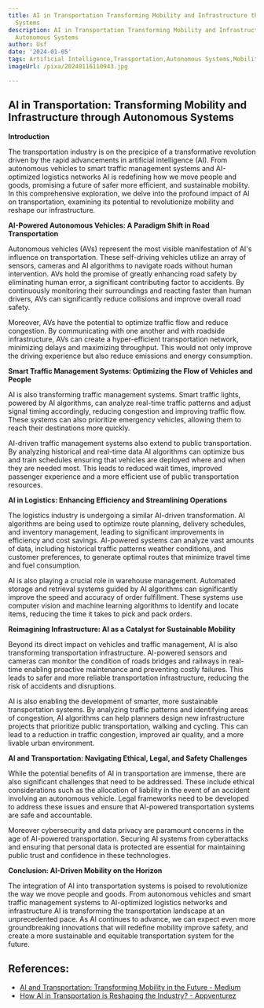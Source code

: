 ```yaml
---
title: AI in Transportation Transforming Mobility and Infrastructure through Autonomous
  Systems
description: AI in Transportation Transforming Mobility and Infrastructure through
  Autonomous Systems
author: Usf
date: '2024-01-05'
tags: Artificial Intelligence,Transportation,Autonomous Systems,Mobility,Infrastructure
imageUrl: /pixa/20240116110943.jpg

---
```

## AI in Transportation: Transforming  Mobility and Infrastructure through Autonomous Systems

**Introduction**

The transportation industry is on the precipice of a transformative revolution driven by the rapid advancements in  artificial intelligence  (AI).  From autonomous vehicles to smart traffic management systems and AI-optimized  logistics networks AI is redefining how we move people and goods, promising a future of safer more efficient, and sustainable  mobility. In  this comprehensive exploration,  we  delve into  the profound impact of AI on transportation, examining its potential  to revolutionize mobility and reshape our infrastructure.

**AI-Powered Autonomous Vehicles: A Paradigm Shift in Road Transportation**

Autonomous vehicles  (AVs) represent the most visible  manifestation of AI's influence  on  transportation. These self-driving vehicles utilize an array  of sensors, cameras and AI algorithms  to navigate roads without human  intervention. AVs hold the promise  of greatly enhancing road safety by eliminating human error, a significant contributing factor to accidents.  By continuously  monitoring their surroundings and reacting faster than human drivers, AVs can  significantly reduce collisions and improve overall road  safety.

Moreover, AVs have the potential to optimize traffic flow  and reduce congestion. By communicating with one another and with roadside infrastructure, AVs  can create a hyper-efficient transportation  network, minimizing delays  and maximizing throughput. This would not only improve  the driving experience but also reduce emissions and  energy consumption.

**Smart Traffic Management Systems: Optimizing  the Flow of Vehicles and People**

AI is also  transforming  traffic management systems. Smart traffic lights, powered by AI algorithms, can analyze real-time traffic patterns and adjust signal timing accordingly, reducing congestion and improving traffic  flow. These systems can also prioritize emergency vehicles, allowing them to reach their  destinations more quickly.

AI-driven traffic management systems also extend to public transportation. By analyzing historical and real-time data AI algorithms can optimize bus and train schedules ensuring that vehicles are deployed where and when they  are needed most. This leads to reduced wait times, improved passenger experience and a more efficient use of public transportation resources.

**AI in Logistics:  Enhancing Efficiency and Streamlining Operations**

The logistics industry is undergoing a similar AI-driven transformation. AI algorithms  are being used to optimize route  planning, delivery schedules, and inventory management, leading to significant  improvements in efficiency and cost savings. AI-powered systems can analyze vast amounts of data, including historical traffic patterns weather conditions, and customer  preferences, to generate optimal routes that minimize travel time and fuel consumption.

AI is also playing a crucial role in warehouse management. Automated storage and retrieval systems guided  by AI algorithms can significantly improve the speed and accuracy of order fulfillment. These systems  use computer vision and machine learning algorithms  to identify  and locate items, reducing the time  it takes to pick and pack  orders.

**Reimagining  Infrastructure: AI as a Catalyst for Sustainable Mobility**

Beyond its direct  impact on vehicles and traffic management,  AI is also transforming transportation infrastructure. AI-powered sensors and cameras  can monitor the condition of roads bridges and  railways in real-time enabling proactive maintenance and preventing costly failures. This leads  to safer and more  reliable transportation infrastructure, reducing the  risk of  accidents and disruptions.

AI is also enabling the development  of smarter, more sustainable transportation systems. By analyzing traffic patterns and identifying areas of  congestion, AI algorithms can help planners design new infrastructure projects that prioritize public  transportation, walking and cycling. This can lead to  a reduction in traffic congestion,  improved air quality, and a more livable urban environment.

**AI and Transportation: Navigating Ethical, Legal, and Safety Challenges**

While the potential benefits of AI in transportation are immense, there are also significant challenges that need to be addressed. These include ethical considerations such as the allocation of  liability in the event of an accident involving an autonomous vehicle. Legal frameworks need to be developed to address these issues and ensure that AI-powered  transportation systems are  safe and accountable.

Moreover cybersecurity and data privacy are paramount concerns in the  age of AI-powered transportation. Securing AI systems from cyberattacks and ensuring that personal data is protected  are essential for maintaining public  trust  and confidence in these technologies.

**Conclusion: AI-Driven Mobility on the Horizon**

The integration of AI into transportation  systems is poised to revolutionize the way we move people and goods. From autonomous vehicles and smart traffic management systems  to AI-optimized logistics networks and infrastructure AI is transforming the transportation landscape at an unprecedented pace. As AI  continues to  advance, we can expect  even more groundbreaking innovations that will redefine mobility improve safety, and create a more sustainable and equitable transportation system for the future.

## References:
- [AI and Transportation: Transforming Mobility in the Future - Medium](https://medium.com/@ai_futureplus/ai-and-transportation-transforming-mobility-in-the-future-28d08133b45a)
- [How AI in Transportation is Reshaping the Industry? - Appventurez](https://www.appventurez.com/blog/ai-in-transportation)

